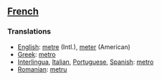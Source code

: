 ==[[French]]==

===Translations===

*[[English]]: [[metre]] (Intl.), [[meter]] (American)
*[[Greek]]: [[metro]]
*[[Interlingua]], [[Italian]], [[Portuguese]], [[Spanish]]: [[metro]]
*[[Romanian]]: [[metru]]